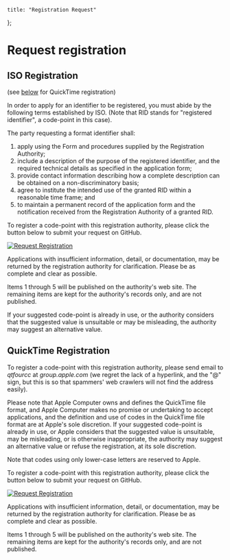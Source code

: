     title: "Registration Request"
};

# Request registration

## ISO Registration

(see [below](#quicktime-registration) for QuickTime registration)

In order to apply for an identifier to be registered, you must abide by the following terms established by ISO. (Note that RID stands for "registered identifier", a code-point in this case).

The party requesting a format identifier shall:

1.  apply using the Form and procedures supplied by the Registration Authority;
2.  include a description of the purpose of the registered identifier, and the required technical details as specified in the application form;
3.  provide contact information describing how a complete description can be obtained on a non-discriminatory basis;
4.  agree to institute the intended use of the granted RID within a reasonable time frame; and
5.  to maintain a permanent record of the application form and the notification received from the Registration Authority of a granted RID.

To register a code-point with this registration authority, please click the button below to submit your request on GitHub.

[![Request Registration](https://img.shields.io/badge/ISO%20Registration-Submit%20on%20GitHub-blue.svg)](https://github.com/mp4ra/mp4ra.github.io/issues/new?template=new-codepoint-iso.yml)

Applications with insufficient information, detail, or documentation, may be returned by the registration authority for clarification. Please be as complete and clear as possible.

Items 1 through 5 will be published on the authority's web site. The remaining items are kept for the authority's records only, and are not published.

If your suggested code-point is already in use, or the authority considers that the suggested value is unsuitable or may be misleading, the authority may suggest an alternative value.

## QuickTime Registration

To register a code-point with this registration authority, please send email to _qtfourcc_ at _group.apple.com_ (we regret the lack of a hyperlink, and the "@" sign, but this is so that spammers' web crawlers will not find the address easily).

Please note that Apple Computer owns and defines the QuickTime file format, and Apple Computer makes no promise or undertaking to accept applications, and the definition and use of codes in the QuickTime file format are at Apple's sole discretion. If your suggested code-point is already in use, or Apple considers that the suggested value is unsuitable, may be misleading, or is otherwise inappropriate, the authority may suggest an alternative value or refuse the registration, at its sole discretion.

Note that codes using only lower-case letters are reserved to Apple.

To register a code-point with this registration authority, please click the button below to submit your request on GitHub.

[![Request Registration](https://img.shields.io/badge/QuickTime%20Registration-Submit%20on%20GitHub-blue.svg)](https://github.com/mp4ra/mp4ra.github.io/issues/new?template=new-codepoint-qt.yml)

Applications with insufficient information, detail, or documentation, may be returned by the registration authority for clarification. Please be as complete and clear as possible.

Items 1 through 5 will be published on the authority's web site. The remaining items are kept for the authority's records only, and are not published.
